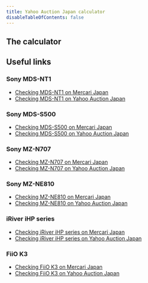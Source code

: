 ```yaml
---
title: Yahoo Auction Japan calculator
disableTableOfContents: false
---
```

## The calculator


<YahooActionJapanCalculator />

## Useful links
### Sony MDS-NT1
- [Checking MDS-NT1 on Mercari Japan](https://jp.mercari.com/search?keyword=mds-NT1&status=on_sale&page=1)
- [Checking MDS-NT1 on Yahoo Auction Japan](https://auctions.yahoo.co.jp/search/search?va=mds+nt1)

### Sony MDS-S500
- [Checking MDS-S500 on Mercari Japan](https://jp.mercari.com/search?keyword=mds-s500&status=on_sale&page=1)
- [Checking MDS-S500 on Yahoo Auction Japan](https://auctions.yahoo.co.jp/search/search?va=mds+s500)

### Sony MZ-N707
- [Checking MZ-N707 on Mercari Japan](https://jp.mercari.com/search?keyword=mz-n707&status=on_sale&page=1)
- [Checking MZ-N707 on Yahoo Auction Japan](https://auctions.yahoo.co.jp/search/search?va=mz+n707)

### Sony MZ-NE810
- [Checking MZ-NE810 on Mercari Japan](https://jp.mercari.com/search?keyword=mz-ne810&status=on_sale&page=1)
- [Checking MZ-NE810 on Yahoo Auction Japan](https://auctions.yahoo.co.jp/search/search?va=mz+ne810)

### iRiver iHP series
- [Checking iRiver iHP series on Mercari Japan](https://jp.mercari.com/search?keyword=iriver%20ihp&status=on_sale&page=1)
- [Checking iRiver iHP series on Yahoo Auction Japan](https://auctions.yahoo.co.jp/search/search?va=iriver+ihp)

### FiiO K3
- [Checking FiiO K3 on Mercari Japan](https://jp.mercari.com/search?keyword=fiio%20k3&status=on_sale&page=1)
- [Checking FiiO K3 on Yahoo Auction Japan](https://auctions.yahoo.co.jp/search/search?va=fiio+k3)

